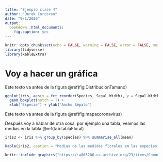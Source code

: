 ```yaml
---
title: "Ejemplo clase 4"
author: "Derek Corcoran"
date: "9/1/2020"
output: 
  bookdown::html_document2:
    fig.caption: yes
---
```


```r
knitr::opts_chunk$set(echo = FALSE, warning = FALSE, error = FALSE, message = FALSE)
library(tidyverse)
library(kableExtra)
```

# Voy a hacer un gráfica


Este texto va antes de la figura \@ref(fig:DistribucionTamano)

```r
ggplot(iris, aes(x = fct_reorder(Species, Sepal.Width), y = Sepal.Width)) + 
  geom_boxplot(notch = T) +
  xlab("Especie") + ylab("Ancho Sépalo")
```

Este texto va antes de la figura \@ref(fig:mapacoronavirus)

Después voy a hablar de otra cosa, por ejemplo una tabla, veamos las medias en la tabla \@ref(tab:tablaFloral)

```r
iris2 <- iris %>% group_by(Species) %>% summarise_all(mean)
```

```r
kable(iris2, caption = "Medias de las medidas florales en las especies del género Iris") %>% kable_styling(bootstrap_options = c("striped"))
```



```r
knitr::include_graphics("https://ia803206.us.archive.org/23/items/Comunas/Metropolitana_Map_Comunas.gif")
```

